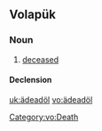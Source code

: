 ==Volapük==

===Noun===
{{vo-noun}}

# [[deceased]]

====Declension====
{{vo-decl-noun}}

[[Category:vo:Death]]

[[uk:ädeadöl]]
[[vo:ädeadöl]]